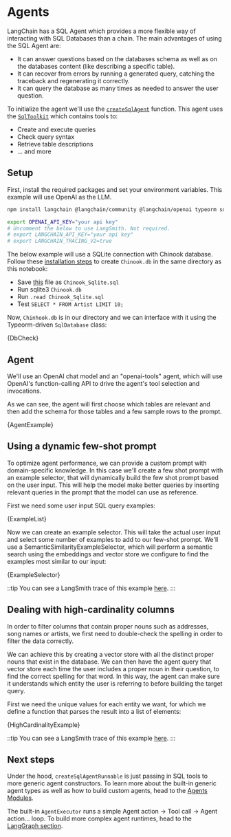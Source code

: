 # Agents

LangChain has a SQL Agent which provides a more flexible way of interacting with SQL Databases than a chain. The main advantages of using the SQL Agent are:

- It can answer questions based on the databases schema as well as on the databases content (like describing a specific table).
- It can recover from errors by running a generated query, catching the traceback and regenerating it correctly.
- It can query the database as many times as needed to answer the user question.

To initialize the agent we'll use the [`createSqlAgent`](https://api.js.langchain.com/functions/langchain_agents_toolkits_sql.createSqlAgent.html) function.
This agent uses the [`SqlToolkit`](https://api.js.langchain.com/classes/langchain_agents_toolkits_sql.SqlToolkit.html) which contains tools to:

- Create and execute queries
- Check query syntax
- Retrieve table descriptions
- … and more

## Setup

First, install the required packages and set your environment variables. This example will use OpenAI as the LLM.

```bash
npm install langchain @langchain/community @langchain/openai typeorm sqlite3
```

```bash
export OPENAI_API_KEY="your api key"
# Uncomment the below to use LangSmith. Not required.
# export LANGCHAIN_API_KEY="your api key"
# export LANGCHAIN_TRACING_V2=true
```

The below example will use a SQLite connection with Chinook database. Follow these [installation steps](https://database.guide/2-sample-databases-sqlite/) to create `Chinook.db` in the same directory as this notebook:

- Save [this](https://raw.githubusercontent.com/lerocha/chinook-database/master/ChinookDatabase/DataSources/Chinook_Sqlite.sql) file as `Chinook_Sqlite.sql`
- Run sqlite3 `Chinook.db`
- Run `.read Chinook_Sqlite.sql`
- Test `SELECT * FROM Artist LIMIT 10;`

Now, `Chinhook.db` is in our directory and we can interface with it using the Typeorm-driven `SqlDatabase` class:


<CodeBlock language="typescript">{DbCheck}</CodeBlock>

## Agent

We'll use an OpenAI chat model and an "openai-tools" agent, which will use OpenAI's function-calling API to drive the agent's tool selection and invocations.

As we can see, the agent will first choose which tables are relevant and then add the schema for those tables and a few sample rows to the prompt.


<CodeBlock language="typescript">{AgentExample}</CodeBlock>

## Using a dynamic few-shot prompt

To optimize agent performance, we can provide a custom prompt with domain-specific knowledge. In this case we'll create a few shot prompt with an example selector, that will dynamically build the few shot prompt based on the user input. This will help the model make better queries by inserting relevant queries in the prompt that the model can use as reference.

First we need some user input SQL query examples:


<CodeBlock language="typescript">{ExampleList}</CodeBlock>

Now we can create an example selector. This will take the actual user input and select some number of examples to add to our few-shot prompt.
We'll use a SemanticSimilarityExampleSelector, which will perform a semantic search using the embeddings and vector store we configure to find the examples most similar to our input:


<CodeBlock language="typescript">{ExampleSelector}</CodeBlock>

::tip
You can see a LangSmith trace of this example [here](https://smith.langchain.com/public/6c5d5f95-7789-475f-ba99-79d5c34e593b/r).
:::

## Dealing with high-cardinality columns

In order to filter columns that contain proper nouns such as addresses, song names or artists, we first need to double-check the spelling in order to filter the data correctly.

We can achieve this by creating a vector store with all the distinct proper nouns that exist in the database.
We can then have the agent query that vector store each time the user includes a proper noun in their question, to find the correct spelling for that word.
In this way, the agent can make sure it understands which entity the user is referring to before building the target query.

First we need the unique values for each entity we want, for which we define a function that parses the result into a list of elements:


<CodeBlock language="typescript">{HighCardinalityExample}</CodeBlock>

::tip
You can see a LangSmith trace of this example [here](https://smith.langchain.com/public/e93eff6c-6843-49e3-93bf-f1b9f5a8cafd/r).
:::

## Next steps

Under the hood, `createSqlAgentRunnable` is just passing in SQL tools to more generic agent constructors.
To learn more about the built-in generic agent types as well as how to build custom agents, head to the [Agents Modules](/docs/modules/agents).

The built-in `AgentExecutor` runs a simple Agent action -> Tool call -> Agent action… loop. To build more complex agent runtimes, head to the [LangGraph section](docs/langgraph).
